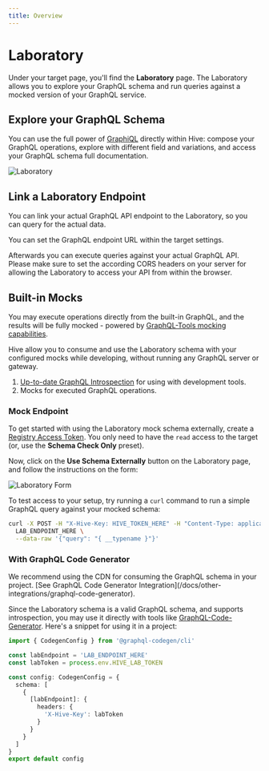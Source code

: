 ```yaml
---
title: Overview
---
```



# Laboratory

Under your target page, you'll find the **Laboratory** page. The Laboratory allows you to explore
your GraphQL schema and run queries against a mocked version of your GraphQL service.

## Explore your GraphQL Schema

You can use the full power of [GraphiQL](https://github.com/graphql/graphiql) directly within Hive:
compose your GraphQL operations, explore with different field and variations, and access your
GraphQL schema full documentation.

<Screenshot>![Laboratory](/docs/pages/features/lab.png)</Screenshot>

## Link a Laboratory Endpoint

You can link your actual GraphQL API endpoint to the Laboratory, so you can query for the actual
data.

You can set the GraphQL endpoint URL within the target settings.

Afterwards you can execute queries against your actual GraphQL API. Please make sure to set the
according CORS headers on your server for allowing the Laboratory to access your API from within the
browser.

## Built-in Mocks

You may execute operations directly from the built-in GraphQL, and the results will be fully
mocked - powered by
[GraphQL-Tools mocking capabilities](https://the-guild.dev/graphql/tools/docs/mocking).

Hive allow you to consume and use the Laboratory schema with your configured mocks while developing,
without running any GraphQL server or gateway.

1. [Up-to-date GraphQL Introspection](https://graphql.org/learn/introspection/) for using with
   development tools.
2. Mocks for executed GraphQL operations.

### Mock Endpoint

To get started with using the Laboratory mock schema externally, create a
[Registry Access Token](/docs/management/targets#registry-access-tokens). You only need to have the
`read` access to the target (or, use the **Schema Check Only** preset).

Now, click on the **Use Schema Externally** button on the Laboratory page, and follow the
instructions on the form:

<Screenshot>![Laboratory Form](/docs/pages/features/lab-form.png)</Screenshot>

To test access to your setup, try running a `curl` command to run a simple GraphQL query against
your mocked schema:

```bash
curl -X POST -H "X-Hive-Key: HIVE_TOKEN_HERE" -H "Content-Type: application/json" \
  LAB_ENDPOINT_HERE \
  --data-raw '{"query": "{ __typename }"}'
```

### With GraphQL Code Generator

<Callout>
  We recommend using the CDN for consuming the GraphQL schema in your project. [See GraphQL Code
  Generator Integration](/docs/other-integrations/graphql-code-generator).
</Callout>

Since the Laboratory schema is a valid GraphQL schema, and supports introspection, you may use it
directly with tools like [GraphQL-Code-Generator](https://the-guild.dev/graphql/codegen). Here's a
snippet for using it in a project:

```ts filename="codegen.ts"
import { CodegenConfig } from '@graphql-codegen/cli'

const labEndpoint = 'LAB_ENDPOINT_HERE'
const labToken = process.env.HIVE_LAB_TOKEN

const config: CodegenConfig = {
  schema: [
    {
      [labEndpoint]: {
        headers: {
          'X-Hive-Key': labToken
        }
      }
    }
  ]
}
export default config
```
